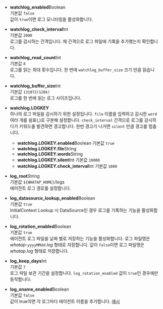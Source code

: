 * **watchlog_enabled**<span class='type'>Boolean</span><br/>
    기본값 `false`<br/>
    값이 `true`이면 로그 모니터링을 활성화합니다.

* **watchlog_check_interval**<span class='type'>Int</span><br/>
    기본값 `2000`<br/>
    로그를 감시하는 간격입니다. 매 간격으로 로그 파일에 기록을 추가했는지 확인합니다.

* **watchlog_read_count**<span class='type'>Int</span><br/>
    기본값 `8`<br/>
    로그를 읽는 최대 횟수입니다. 한 번에 `watchlog_buffer_size` 크기 만큼 읽습니다.

* **watchlog_buffer_size**<span class='type'>Int</span><br/>
    기본값 `131072(128k)`<br/>
    로그를 한 번에 읽는 로그 사이즈입니다.

* **watchlog.LOGKEY**<br/>
    하나의 로그 파일을 감시하기 위한 설정입니다. `file` 이름을 입력하고 감시한 `word` 여러 개를 쉼표(,)로 구분해 설정합니다. `check_interval` 간격으로 로그를 감시하다가 키워드를 발견하면 경고합니다. 한번 경고가 나가면 `silent` 만큼 경고를 멈춥니다.

    * **watchlog.LOGKEY.enabled**<span class='type'>Boolean</span> 기본값 `true`
    * **watchlog.LOGKEY.file**<span class='type'>String</span>
    * **watchlog.LOGKEY.words**<span class='type'>String</span>
    * **watchlog.LOGKEY.silent**<span class='type'>Int</span> 기본값 `10000`
    * **watchlog.LOGKEY.check_interval**<span class='type'>Int</span> 기본값 `1000`

* **log_root**<span class='type'>String</span><br/>
    기본값 `${WHATAP_HOME}`/logs<br/>
    에이전트 로그 경로를 설정합니다.

* **log_datasource_lookup_enabled**<span class='type'>Boolean</span><br/>
    기본값 `true`<br/>
    InitialContext Lookup 시 DataSource인 경우 로그를 기록하는 기능을 활성화합니다.

* **log_rotation_enabled**<span class='type'>Boolean</span><br/>
    기본값 `true`<br/>
    에이전트 로그 파일을 날짜 별로 저장하는 기능을 활성화합니다. 로그 파일명은 *whatap-`yyyyMMdd`.log* 형태로 저장합니다. 값이 `false`이면 로그 파일명은 *whatap.log* 형태로 저장합니다.

* **log_keep_days**<span class='type'>Int</span><br/>
    기본값 `7`<br/>
    로그 파일 보관 기간을 설정합니다. `log_rotation_enabled` 값이 `true`인 경우에만 동작합니다.

* **log_oname_enabled**<span class='type'>Boolean</span><br/>
    기본값 `false`<br/>
    값이 true이면 각 로그마다 에이전트 이름을 추가합니다. [예시](/img/java-agent-log-oname.png)